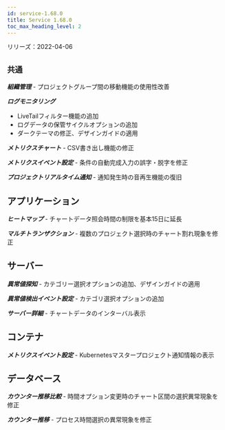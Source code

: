```yaml
---
id: service-1.68.0
title: Service 1.68.0
toc_max_heading_level: 2
---
```



リリーズ：2022-04-06

## `共通`

**_組織管理_** - プロジェクトグループ間の移動機能の使用性改善

**_ログモニタリング_**

-   LiveTailフィルター機能の追加
-   ログデータの保管サイクルオプションの追加
-   ダークテーマの修正、デザインガイドの適用

**_メトリクスチャート_** - CSV書き出し機能の修正

**_メトリクスイベント設定_** - 条件の自動完成入力の誤字・脱字を修正

**_プロジェクトリアルタイム通知_** - 通知発生時の音再生機能の復旧

## アプリケーション

**_ヒートマップ_** - チャートデータ照会時間の制限を基本15日に延長

**_マルチトランザクション_** - 複数のプロジェクト選択時のチャート割れ現象を修正

## サーバー

**_異常値探知_** - カテゴリー選択オプションの追加、デザインガイドの適用

**_異常値検出イベント設定_** - カテゴリ選択オプションの追加

**_サーバー詳細_** - チャートデータのインターバル表示

## コンテナ

**_メトリクスイベント設定_** - Kubernetesマスタープロジェクト通知情報の表示

## データベース

**_カウンター推移比較_** - 時間オプション変更時のチャート区間の選択異常現象を修正

**_カウンター推移_** - プロセス時間選択の異常現象を修正
